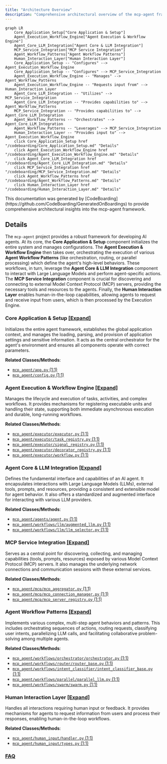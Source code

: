 ```yaml
---
title: "Architecture Overview"
description: "Comprehensive architectural overview of the mcp-agent framework"
---
```



```mermaid
graph LR
    Core_Application_Setup["Core Application & Setup"]
    Agent_Execution_Workflow_Engine["Agent Execution & Workflow Engine"]
    Agent_Core_LLM_Integration["Agent Core & LLM Integration"]
    MCP_Service_Integration["MCP Service Integration"]
    Agent_Workflow_Patterns["Agent Workflow Patterns"]
    Human_Interaction_Layer["Human Interaction Layer"]
    Core_Application_Setup -- "Configures" --> Agent_Execution_Workflow_Engine
    Core_Application_Setup -- "Configures" --> MCP_Service_Integration
    Agent_Execution_Workflow_Engine -- "Manages" --> Agent_Workflow_Patterns
    Agent_Execution_Workflow_Engine -- "Requests input from" --> Human_Interaction_Layer
    Agent_Core_LLM_Integration -- "Utilizes" --> MCP_Service_Integration
    Agent_Core_LLM_Integration -- "Provides capabilities to" --> Agent_Workflow_Patterns
    MCP_Service_Integration -- "Provides capabilities to" --> Agent_Core_LLM_Integration
    Agent_Workflow_Patterns -- "Orchestrates" --> Agent_Core_LLM_Integration
    Agent_Workflow_Patterns -- "Leverages" --> MCP_Service_Integration
    Human_Interaction_Layer -- "Provides input to" --> Agent_Execution_Workflow_Engine
    click Core_Application_Setup href "/codeboarding/Core_Application_Setup.md" "Details"
    click Agent_Execution_Workflow_Engine href "/codeboarding/Agent_Execution_Workflow_Engine.md" "Details"
    click Agent_Core_LLM_Integration href "/codeboarding/Agent_Core_LLM_Integration.md" "Details"
    click MCP_Service_Integration href "/codeboarding/MCP_Service_Integration.md" "Details"
    click Agent_Workflow_Patterns href "/codeboarding/Agent_Workflow_Patterns.md" "Details"
    click Human_Interaction_Layer href "/codeboarding/Human_Interaction_Layer.md" "Details"
```

<Info>
This documentation was generated by [CodeBoarding](https://github.com/CodeBoarding/GeneratedOnBoardings) to provide comprehensive architectural insights into the mcp-agent framework.
</Info>

## Details

The `mcp-agent` project provides a robust framework for developing AI agents. At its core, the **Core Application & Setup** component initializes the entire system and manages configurations. The **Agent Execution & Workflow Engine** then takes over, orchestrating the execution of various **Agent Workflow Patterns** (like orchestration, routing, or parallel processing) which define the agent's high-level behaviors. These workflows, in turn, leverage the **Agent Core & LLM Integration** component to interact with Large Language Models and perform agent-specific actions. The **MCP Service Integration** component is crucial for discovering and connecting to external Model Context Protocol (MCP) servers, providing the necessary tools and resources to the agents. Finally, the **Human Interaction Layer** enables human-in-the-loop capabilities, allowing agents to request and receive input from users, which is then processed by the Execution Engine.

### Core Application & Setup [[Expand]](./core-application-setup)
Initializes the entire agent framework, establishes the global application context, and manages the loading, parsing, and provision of application settings and sensitive information. It acts as the central orchestrator for the agent's environment and ensures all components operate with correct parameters.


**Related Classes/Methods**:

- <a href="https://github.com/lastmile-ai/mcp-agent/blob/main/src/mcp_agent/app.py#L1-L1" target="_blank" rel="noopener noreferrer">`mcp_agent/app.py` (1:1)</a>
- <a href="https://github.com/lastmile-ai/mcp-agent/blob/main/src/mcp_agent/config.py#L1-L1" target="_blank" rel="noopener noreferrer">`mcp_agent/config.py` (1:1)</a>


### Agent Execution & Workflow Engine [[Expand]](./agent-execution-workflow-engine)
Manages the lifecycle and execution of tasks, activities, and complex workflows. It provides mechanisms for registering executable units and handling their state, supporting both immediate asynchronous execution and durable, long-running workflows.


**Related Classes/Methods**:

- <a href="https://github.com/lastmile-ai/mcp-agent/blob/main/src/mcp_agent/executor/executor.py#L1-L1" target="_blank" rel="noopener noreferrer">`mcp_agent/executor/executor.py` (1:1)</a>
- <a href="https://github.com/lastmile-ai/mcp-agent/blob/main/src/mcp_agent/executor/task_registry.py#L1-L1" target="_blank" rel="noopener noreferrer">`mcp_agent/executor/task_registry.py` (1:1)</a>
- <a href="https://github.com/lastmile-ai/mcp-agent/blob/main/src/mcp_agent/executor/signal_registry.py#L1-L1" target="_blank" rel="noopener noreferrer">`mcp_agent/executor/signal_registry.py` (1:1)</a>
- <a href="https://github.com/lastmile-ai/mcp-agent/blob/main/src/mcp_agent/executor/decorator_registry.py#L1-L1" target="_blank" rel="noopener noreferrer">`mcp_agent/executor/decorator_registry.py` (1:1)</a>
- <a href="https://github.com/lastmile-ai/mcp-agent/blob/main/src/mcp_agent/executor/workflow.py#L1-L1" target="_blank" rel="noopener noreferrer">`mcp_agent/executor/workflow.py` (1:1)</a>


### Agent Core & LLM Integration [[Expand]](./agent-core-llm-integration)
Defines the fundamental interface and capabilities of an AI agent. It encapsulates interactions with Large Language Models (LLMs), external tools, prompts, and resources, providing a consistent and extensible model for agent behavior. It also offers a standardized and augmented interface for interacting with various LLM providers.


**Related Classes/Methods**:

- <a href="https://github.com/lastmile-ai/mcp-agent/blob/main/src/mcp_agent/agents/agent.py#L1-L1" target="_blank" rel="noopener noreferrer">`mcp_agent/agents/agent.py` (1:1)</a>
- <a href="https://github.com/lastmile-ai/mcp-agent/blob/main/src/mcp_agent/workflows/llm/augmented_llm.py#L1-L1" target="_blank" rel="noopener noreferrer">`mcp_agent/workflows/llm/augmented_llm.py` (1:1)</a>
- <a href="https://github.com/lastmile-ai/mcp-agent/blob/main/src/mcp_agent/workflows/llm/llm_selector.py#L1-L1" target="_blank" rel="noopener noreferrer">`mcp_agent/workflows/llm/llm_selector.py` (1:1)</a>


### MCP Service Integration [[Expand]](./mcp-service-integration)
Serves as a central point for discovering, collecting, and managing capabilities (tools, prompts, resources) exposed by various Model Context Protocol (MCP) servers. It also manages the underlying network connections and communication sessions with these external services.


**Related Classes/Methods**:

- <a href="https://github.com/lastmile-ai/mcp-agent/blob/main/src/mcp_agent/mcp/mcp_aggregator.py#L1-L1" target="_blank" rel="noopener noreferrer">`mcp_agent/mcp/mcp_aggregator.py` (1:1)</a>
- <a href="https://github.com/lastmile-ai/mcp-agent/blob/main/src/mcp_agent/mcp/mcp_connection_manager.py#L1-L1" target="_blank" rel="noopener noreferrer">`mcp_agent/mcp/mcp_connection_manager.py` (1:1)</a>
- <a href="https://github.com/lastmile-ai/mcp-agent/blob/main/src/mcp_agent/mcp/mcp_server_registry.py#L1-L1" target="_blank" rel="noopener noreferrer">`mcp_agent/mcp/mcp_server_registry.py` (1:1)</a>


### Agent Workflow Patterns [[Expand]](./agent-workflow-patterns)
Implements various complex, multi-step agent behaviors and patterns. This includes orchestrating sequences of actions, routing requests, classifying user intents, parallelizing LLM calls, and facilitating collaborative problem-solving among multiple agents.


**Related Classes/Methods**:

- <a href="https://github.com/lastmile-ai/mcp-agent/blob/main/src/mcp_agent/workflows/orchestrator/orchestrator.py#L1-L1" target="_blank" rel="noopener noreferrer">`mcp_agent/workflows/orchestrator/orchestrator.py` (1:1)</a>
- <a href="https://github.com/lastmile-ai/mcp-agent/blob/main/src/mcp_agent/workflows/router/router_base.py#L1-L1" target="_blank" rel="noopener noreferrer">`mcp_agent/workflows/router/router_base.py` (1:1)</a>
- <a href="https://github.com/lastmile-ai/mcp-agent/blob/main/src/mcp_agent/workflows/intent_classifier/intent_classifier_base.py#L1-L1" target="_blank" rel="noopener noreferrer">`mcp_agent/workflows/intent_classifier/intent_classifier_base.py` (1:1)</a>
- <a href="https://github.com/lastmile-ai/mcp-agent/blob/main/src/mcp_agent/workflows/parallel/parallel_llm.py#L1-L1" target="_blank" rel="noopener noreferrer">`mcp_agent/workflows/parallel/parallel_llm.py` (1:1)</a>
- <a href="https://github.com/lastmile-ai/mcp-agent/blob/main/src/mcp_agent/workflows/swarm/swarm.py#L1-L1" target="_blank" rel="noopener noreferrer">`mcp_agent/workflows/swarm/swarm.py` (1:1)</a>


### Human Interaction Layer [[Expand]](./human-interaction-layer)
Handles all interactions requiring human input or feedback. It provides mechanisms for agents to request information from users and process their responses, enabling human-in-the-loop workflows.


**Related Classes/Methods**:

- <a href="https://github.com/lastmile-ai/mcp-agent/blob/main/src/mcp_agent/human_input/handler.py#L1-L1" target="_blank" rel="noopener noreferrer">`mcp_agent/human_input/handler.py` (1:1)</a>
- <a href="https://github.com/lastmile-ai/mcp-agent/blob/main/src/mcp_agent/human_input/types.py#L1-L1" target="_blank" rel="noopener noreferrer">`mcp_agent/human_input/types.py` (1:1)</a>




### [FAQ](https://github.com/CodeBoarding/GeneratedOnBoardings/tree/main?tab=readme-ov-file#faq)